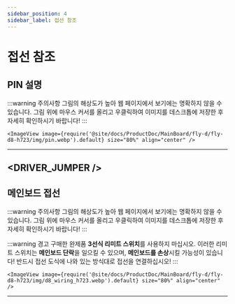 ```yaml
---
sidebar_position: 4
sidebar_label: 접선 참조
---
```




# 접선 참조
## PIN 설명

:::warning 주의사항
그림의 해상도가 높아 웹 페이지에서 보기에는 명확하지 않을 수 있습니다. 그림 위에 마우스 커서를 올리고 우클릭하여 이미지를 데스크톱에 저장한 후 자세히 확인하시기 바랍니다!
:::

    <ImageView image={require('@site/docs/ProductDoc/MainBoard/fly-d/fly-d8-h723/img/pin.webp').default} size="80%" align="center" />
---  

<DRIVER_JUMPER />
---

## 메인보드 접선

:::warning 주의사항
그림의 해상도가 높아 웹 페이지에서 보기에는 명확하지 않을 수 있습니다. 그림 위에 마우스 커서를 올리고 우클릭하여 이미지를 데스크톱에 저장한 후 자세히 확인하시기 바랍니다!
:::

:::warning 경고
구매한 완제품 **3선식 리미트 스위치**를 사용하지 마십시오. 이러한 리미트 스위치는 **메인보드 단락**을 일으킬 수 있으며, **메인보드를 손상**시킬 가능성이 있습니다! 반드시 접선 도식에 나와 있는 방식대로 접선을 연결하십시오!
:::

    <ImageView image={require('@site/docs/ProductDoc/MainBoard/fly-d/fly-d8-h723/img/d8_wiring_h723.webp').default} size="80%" align="center" />
---
